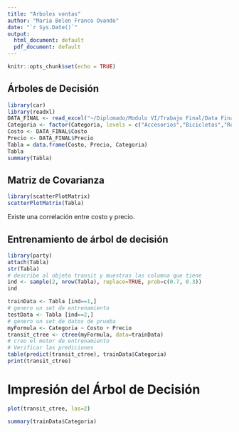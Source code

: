 ---
title: "Arboles ventas"
author: "Maria Belen Franco Ovando"
date: "`r Sys.Date()`"
output:
  html_document: default
  pdf_document: default
---

```{r setup, include=FALSE}
knitr::opts_chunk$set(echo = TRUE)
```

## Árboles de Decisión

```{r}
library(car)
library(readxl)
DATA_FINAL <- read_excel("~/Diplomado/Modulo VI/Trabajo Final/Data Final/DATA FINAL.xlsx")
Categoria <- factor(Categoria, levels = c("Accesorios","Bicicletas","Ropa"), labels = c("Accesorios", "Bicicletas", "Ropa"))
Costo <- DATA_FINAL$Costo
Precio <- DATA_FINAL$Precio
Tabla = data.frame(Costo, Precio, Categoria)
Tabla
summary(Tabla)
```

## Matriz de Covarianza

```{r}
library(scatterPlotMatrix)
scatterPlotMatrix(Tabla)
```


Existe una correlación entre costo y precio. 

## Entrenamiento de árbol de decisión

```{r}
library(party)
attach(Tabla)
str(Tabla)    
# describe al objeto transit y muestras las columna que tiene
ind <- sample(2, nrow(Tabla), replace=TRUE, prob=c(0.7, 0.3))  
ind  
```


```{r}
trainData <- Tabla [ind==1,]
# genero un set de entrenamiento 
testData <- Tabla [ind==2,]    
# genero un set de datos de prueba
myFormula <- Categoria ~ Costo + Precio
transit_ctree <- ctree(myFormula, data=trainData)    
# creo el motor de entrenamiento
# Verificar las prediciones 
table(predict(transit_ctree), trainData$Categoria) 
print(transit_ctree) 
```

# Impresión del Árbol de Decisión

```{r}
plot(transit_ctree, las=2)
```

```{r}
summary(trainData$Categoria)
```